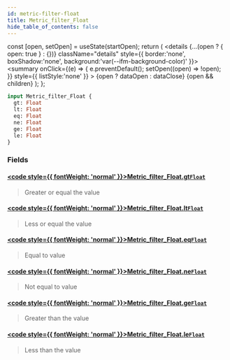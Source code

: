 ```yaml
---
id: metric-filter-float
title: Metric_filter_Float
hide_table_of_contents: false
---
```







  const [open, setOpen] = useState(startOpen);
  return (
    <details {...(open ? { open: true } : {})} className="details" style={{ border:'none', boxShadow:'none', background:'var(--ifm-background-color)' }}>
      <summary
        onClick={(e) => {
          e.preventDefault();
          setOpen((open) => !open);
        }}
        style={{ listStyle:'none' }}
      >
      {open ? dataOpen : dataClose}
      </summary>
      {open && children}
    </details>
  );
};







```graphql
input Metric_filter_Float {
  gt: Float
  lt: Float
  eq: Float
  ne: Float
  ge: Float
  le: Float
}
```




### Fields

#### [<code style={{ fontWeight: 'normal' }}>Metric_filter_Float.<b>gt</b></code>](#)<Bullet />[`Float`](/docs/graphql-reference/scalars/float) <Badge class="secondary" text="scalar"/>
> Greater or equal the value
> 

#### [<code style={{ fontWeight: 'normal' }}>Metric_filter_Float.<b>lt</b></code>](#)<Bullet />[`Float`](/docs/graphql-reference/scalars/float) <Badge class="secondary" text="scalar"/>
> Less or equal the value
> 

#### [<code style={{ fontWeight: 'normal' }}>Metric_filter_Float.<b>eq</b></code>](#)<Bullet />[`Float`](/docs/graphql-reference/scalars/float) <Badge class="secondary" text="scalar"/>
> Equal to value
> 

#### [<code style={{ fontWeight: 'normal' }}>Metric_filter_Float.<b>ne</b></code>](#)<Bullet />[`Float`](/docs/graphql-reference/scalars/float) <Badge class="secondary" text="scalar"/>
> Not equal to value
> 

#### [<code style={{ fontWeight: 'normal' }}>Metric_filter_Float.<b>ge</b></code>](#)<Bullet />[`Float`](/docs/graphql-reference/scalars/float) <Badge class="secondary" text="scalar"/>
> Greater than the value
> 

#### [<code style={{ fontWeight: 'normal' }}>Metric_filter_Float.<b>le</b></code>](#)<Bullet />[`Float`](/docs/graphql-reference/scalars/float) <Badge class="secondary" text="scalar"/>
> Less than the value
> 



